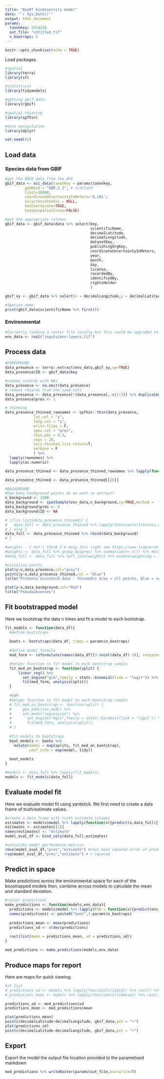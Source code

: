 ```yaml
---
title: "BioDT biodiversity model"
date: "`r Sys.Date()`"
output: html_document
params:
  taxonkey: 5334220
  out_file: "untitled.tif"
  n_bootraps: 5
---
```



```r
knitr::opts_chunk$set(echo = TRUE)
```

Load packages

```r
#spatial
library(terra)
library(sf)

#statistical
library(tidymodels)

#getting gbif data
library(rgbif)

#spatial thinning
library(spThin)

#data manipulation
library(dplyr)

set.seed(42)

```

## Load data

### Species data from GBIF

```r
#get the GBIF data from the API
gbif_data <- occ_data(taxonKey = params$taxonkey,
         gadmGid = "GBR.3_1", # scotland
         limit=10000,
         coordinateUncertaintyInMeters='0,101',
         occurrenceStatus = NULL,
         hasCoordinate=TRUE,
         hasGeospatialIssue=FALSE)

#get the appropriate columns
gbif_data <- gbif_data$data %>% select(key, 
                                       scientificName, 
                                       decimalLatitude,
                                       decimalLongitude,
                                       datasetKey,
                                       publishingOrgKey,
                                       coordinateUncertaintyInMeters,
                                       year,
                                       month,
                                       day,
                                       license,
                                       recordedBy,
                                       identifiedBy,
                                       rightsHolder
                                       )

gbif_xy <- gbif_data %>% select(x = decimalLongitude,y = decimalLatitude)

#Species name
print(gbif_data$scientificName %>% first())
```

### Environmental

```r
#Currently loading a raster file locally but this could be upgraded to any other raster
env_data <- rast("inputs/env-layers.tif")


```

## Process data

```r
#FOREGROUND
data_presence <- terra::extract(env_data,gbif_xy,xy=TRUE)
data_presence$ID <- gbif_data$key

#remove records with NAs
data_presence <- na.omit(data_presence)
# remove records from the same cell
data_presence <- data_presence[!(data_presence[,-c(1:2)] %>% duplicated()),]
data_presence$pres <- 1

# thinning
data_presence_thinned_rownames <- spThin::thin(data_presence,
             lat.col = "y",
             long.col = "x",
             write.files = F,
             spec.col = "pres",
             thin.par = 0.5,
             reps = 20,
             locs.thinned.list.return=T,
             verbose = F
             ) %>% 
  lapply(rownames) %>% 
  lapply(as.numeric)

data_presence_thinned <- data_presence_thinned_rownames %>% lapply(function(x){data_presence[x,]})

data_presence_thinned <- data_presence_thinned[[20]]

#BACKGROUND
#how many background points do we want to extract?
n_background <- 1000
data_background <- spatSample(env_data,n_background,xy=TRUE,method =  "random")
data_background$pres <- 0
data_background$ID <- NA

# if(is.list(data_presence_thinned)) {
#   data_full <- data_presence_thinned %>% lapply(function(x){rbind(x,data_background)})
# } else {
data_full <- data_presence_thinned %>% rbind(data_background)
# }

#weights - I don't think I'm doig this right see https://www.tidyverse.org/blog/2022/05/case-weights/
#weights <- data_full %>% group_by(pres) %>% summarise(n= n()) %>% mutate(weighting = 1/n*n_background)
#data_full <- data_full %>% left_join(weights) %>% mutate(weighting = importance_weights(weighting))

#visualise points
plot(y~x,data_presence,col="grey")
points(y~x,data_presence_thinned,col = "blue")
title("Presence occurence data - thinned\n Grey = all points, blue = selected points")

plot(y~x,data_background,col="Red")
title("Pseudoabsenses")
```


## Fit bootstrapped model

Here we bootstrap the data n times and fit a model to each bootstrap.

```r
fit_models <- function(data_df){
  #define bootstraps
  
  boots <- bootstraps(data_df, times = params$n_bootraps)
  
  #define model formula
  mod_form <- reformulate(names(data_df)[3:(ncol(data_df)-3)], response = 'pres')

  #helper function to fit model to each bootstrap sample
  fit_mod_on_bootstrap <- function(split) {
      linear_reg() %>% 
        set_engine("glm",family = stats::binomial(link = "logit")) %>%
        fit(mod_form, analysis(split))
  }
  
  #GAM
  #helper function to fit model to each bootstrap sample
  # fit_mod_on_bootstrap <- function(split) {
  #     gen_additive_mod() %>% 
  #     set_mode("regression") %>%
  #       set_engine("mgcv",family = stats::binomial(link = "logit")) %>%
  #       fit(mod_form, analysis(split))
  # }
  
  #fit models to bootstraps
  boot_models <- boots %>% 
    mutate(model = map(splits, fit_mod_on_bootstrap),
           coef_info = map(model, tidy))
  
  boot_models
}

#models <- data_full %>% lapply(fit_models)
models <- fit_models(data_full)

```

## Evaluate model fit

Here we evaluate model fit using yardstick. We first need to create a data frame of truth/estimate values.

```r
#create a data frame with truth estimate columns
estimates <- models$model %>% lapply(function(x){predict(x,data_full)})
estimates <- estimates[[1]]
names(estimates) <- "estimate"
model_eval_df <- bind_cols(data_full,estimates)

#calculate model performance metrics
rmse(model_eval_df,"pres","estimate") #root mean squared error of prediction
rsq(model_eval_df,"pres","estimate") # r squared
```

## Predict in space

Make predictions across the environmental space for each of the boostrapped models then, combine across models to  calculate the mean and standard deviation.

```r
#raster predictions
make_predictions <- function(models,env_data){
  predictions <- models$model %>% lapply(FUN = function(x){predict(env_data,x)}) %>% rast()
  names(predictions) <- paste0("boot",1:params$n_bootraps)
  
  predictions_mean <- mean(predictions)
  predictions_sd <- stdev(predictions)
  
  rast(list(mean = predictions_mean, sd = predictions_sd))
}

mod_predictions <- make_predictions(models,env_data)
```

## Produce maps for report

Here are maps for quick viewing.

```r
#if list
# predictions_sd <- models %>% lapply(function(x){x$sd}) %>% rast() %>% mean()
# predictions_mean <- models %>% lapply(function(x){x$mean}) %>% rast() %>% mean()

predictions_sd <- mod_predictions$sd
predictions_mean <- mod_predictions$mean

plot(predictions_mean)
points(decimalLatitude~decimalLongitude, gbif_data,pch = "+")
plot(predictions_sd)
points(decimalLatitude~decimalLongitude, gbif_data,pch = "+")
```

## Export

Export the model the output file location provided to the parametised markdown

```r
mod_predictions %>% writeRaster(params$out_file,overwrite=T)
```
